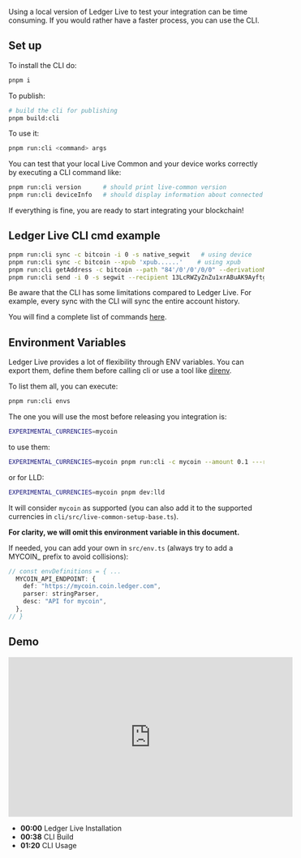 
Using a local version of Ledger Live to test your integration can be time consuming. If you would rather have a faster process, you can use the CLI.

## Set up

To install the CLI do:

```sh
pnpm i
```

To publish:

```sh
# build the cli for publishing
pnpm build:cli
```

To use it:
```sh
pnpm run:cli <command> args
```

You can test that your local Live Common and your device works correctly by executing a CLI command like:

```sh
pnpm run:cli version      # should print live-common version
pnpm run:cli deviceInfo   # should display information about connected device
```

If everything is fine, you are ready to start integrating your blockchain!


## Ledger Live CLI cmd example

```sh
pnpm run:cli sync -c bitcoin -i 0 -s native_segwit   # using device
pnpm run:cli sync -c bitcoin --xpub 'xpub......'    # using xpub
pnpm run:cli getAddress -c bitcoin --path "84'/0'/0'/0/0" --derivationMode ''
pnpm run:cli send -i 0 -s segwit --recipient 13LcRWZyZnZu1xrABuAK9Ayftg4kfVs1AA --amount 0.00056 --feePerByte 5
```

<Callout type="info" emoji="👉">
  Be aware that the CLI has some limitations compared to Ledger Live. For example, every sync with the CLI will sync the entire account history.
</Callout>

You will find a complete list of commands [here](https://github.com/LedgerHQ/ledger-live/tree/develop/apps/cli#documentation).

## Environment Variables

Ledger Live provides a lot of flexibility through ENV variables. You can export them, define them before calling cli or use a tool like [direnv](https://direnv.net/).

To list them all, you can execute:

```sh
pnpm run:cli envs
```

The one you will use the most before releasing you integration is:

```sh
EXPERIMENTAL_CURRENCIES=mycoin
```

to use them:
```sh
EXPERIMENTAL_CURRENCIES=mycoin pnpm run:cli -c mycoin --amount 0.1 ---recipient mycoinaddr -i 0
```

or for LLD:
```sh
EXPERIMENTAL_CURRENCIES=mycoin pnpm dev:lld
```

It will consider `mycoin` as supported (you can also add it to the supported currencies in `cli/src/live-common-setup-base.ts`).

**For clarity, we will omit this environment variable in this document.**

If needed, you can add your own in `src/env.ts` (always try to add a MYCOIN\_ prefix to avoid collisions):

```ts
// const envDefinitions = { ...
  MYCOIN_API_ENDPOINT: {
    def: "https://mycoin.coin.ledger.com",
    parser: stringParser,
    desc: "API for mycoin",
  },
// }
```

## Demo

<div class="uk-text-center">
  <iframe width="560" height="315" src="https://www.youtube-nocookie.com/embed/XnbC5w5lBS0" title="YouTube video player" frameborder="0" allow="accelerometer; autoplay; clipboard-write; encrypted-media; gyroscope; picture-in-picture" allowfullscreen></iframe>
</div>

- **00:00** Ledger Live Installation
- **00:38** CLI Build
- **01:20** CLI Usage
